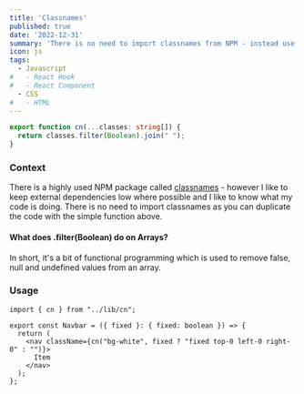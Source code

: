 ```yaml
---
title: 'Classnames'
published: true
date: '2022-12-31'
summary: 'There is no need to import classnames from NPM - instead use this simple function.'
icon: js
tags:
  - Javascript
#   - React Hook
#   - React Component
  - CSS
#   - HTML
---
```


<CodeBlock>

```JavaScript:cn.ts
export function cn(...classes: string[]) {
  return classes.filter(Boolean).join(" ");
}
```

</CodeBlock>

### Context

There is a highly used NPM package called [classnames](https://www.npmjs.com/package/classnames) - however I like to keep external dependencies low where possible and I like to know what my code is doing. There is no need to import classnames as you can duplicate the code with the simple function above. 

#### What does .filter(Boolean) do on Arrays?

In short, it's a bit of functional programming which is used to remove false, null and undefined values from an array.

### Usage

<CodeBlock>

```JavaScript:cnExample.tsx
import { cn } from "../lib/cn";

export const Navbar = ({ fixed }: { fixed: boolean }) => {
  return (
    <nav className={cn("bg-white", fixed ? "fixed top-0 left-0 right-0" : "")}>
      Item
    </nav>
  );
};
```

</CodeBlock>


